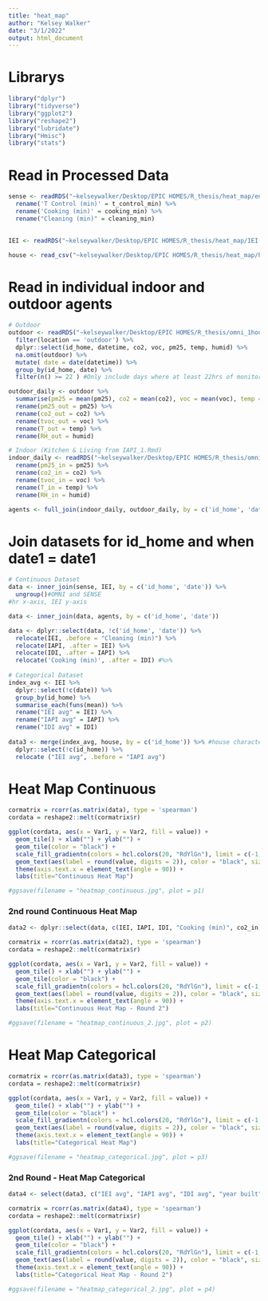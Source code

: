 ```yaml
---
title: "heat_map"
author: "Kelsey Walker"
date: "3/1/2022"
output: html_document
---
```


# Librarys
```r
library("dplyr")
library("tidyverse")
library("ggplot2")
library("reshape2")
library("lubridate")
library("Hmisc")
library("stats")
```

# Read in Processed Data
```r
sense <- readRDS("~kelseywalker/Desktop/EPIC HOMES/R_thesis/heat_map/energy_activity.rds") %>%
  rename('T Control (min)' = t_control_min) %>%
  rename('Cooking (min)' = cooking_min) %>%
  rename("Cleaning (min)" = cleaning_min)
  

IEI <- readRDS("~kelseywalker/Desktop/EPIC HOMES/R_thesis/heat_map/IEI.rds") 

house <- read_csv("~kelseywalker/Desktop/EPIC HOMES/R_thesis/heat_map/house_variables.csv") 

```

# Read in individual indoor and outdoor agents
```r
# Outdoor
outdoor <- readRDS("~kelseywalker/Desktop/EPIC HOMES/R_thesis/omni_1hour.rds") %>%
  filter(location == 'outdoor') %>%
  dplyr::select(id_home, datetime, co2, voc, pm25, temp, humid) %>%
  na.omit(outdoor) %>%
  mutate( date = date(datetime)) %>%
  group_by(id_home, date) %>%
  filter(n() >= 22 ) #Only include days where at least 22hrs of monitoring existed

outdoor_daily <- outdoor %>%
  summarise(pm25 = mean(pm25), co2 = mean(co2), voc = mean(voc), temp = mean(temp), humid = mean(humid)) %>%
  rename(pm25_out = pm25) %>%
  rename(co2_out = co2) %>%
  rename(tvoc_out = voc) %>%
  rename(T_out = temp) %>%
  rename(RH_out = humid)

# Indoor (Kitchen & Living from IAPI_1.Rmd)
indoor_daily <- readRDS("~kelseywalker/Desktop/EPIC HOMES/R_thesis/omni_daily_processed.rds") %>%
  rename(pm25_in = pm25) %>%
  rename(co2_in = co2) %>%
  rename(tvoc_in = voc) %>%
  rename(T_in = temp) %>%
  rename(RH_in = humid)

agents <- full_join(indoor_daily, outdoor_daily, by = c('id_home', 'date'))
```

# Join datasets for id_home and when date1 = date1
```r
# Continuous Dataset
data <- inner_join(sense, IEI, by = c('id_home', 'date')) %>%
  ungroup()#OMNI and SENSE
#hr x-axis, IEI y-axis

data <- inner_join(data, agents, by = c('id_home', 'date'))

data <- dplyr::select(data, !c('id_home', 'date')) %>%
  relocate(IEI, .before = "Cleaning (min)") %>%
  relocate(IAPI, .after = IEI) %>%
  relocate(IDI, .after = IAPI) %>%
  relocate('Cooking (min)', .after = IDI) #%>%
 
# Categorical Dataset
index_avg <- IEI %>%
  dplyr::select(!c(date)) %>%
  group_by(id_home) %>%
  summarise_each(funs(mean)) %>%
  rename("IEI avg" = IEI) %>%
  rename("IAPI avg" = IAPI) %>%
  rename("IDI avg" = IDI)
  
data3 <- merge(index_avg, house, by = c('id_home')) %>% #house characteristics 
  dplyr::select(!c(id_home)) %>%
  relocate ("IEI avg", .before = "IAPI avg")

```

# Heat Map Continuous
```r
cormatrix = rcorr(as.matrix(data), type = 'spearman')
cordata = reshape2::melt(cormatrix$r)

ggplot(cordata, aes(x = Var1, y = Var2, fill = value)) +
  geom_tile() + xlab("") + ylab("") + 
  geom_tile(color = "black") +
  scale_fill_gradientn(colors = hcl.colors(20, "RdYlGn"), limit = c(-1,1), space = "Lab", name = "Pearson\nCorrelation") +
  geom_text(aes(label = round(value, digits = 2)), color = "black", size = 3) +
  theme(axis.text.x = element_text(angle = 90)) + 
  labs(title="Continuous Heat Map")

#ggsave(filename = "heatmap_continuous.jpg", plot = p1)
```
### 2nd round Continuous Heat Map 
```r
data2 <- dplyr::select(data, c(IEI, IAPI, IDI, "Cooking (min)", co2_in, pm25_in, pm25_out, RH_in, RH_out, T_in, T_out ))

cormatrix = rcorr(as.matrix(data2), type = 'spearman')
cordata = reshape2::melt(cormatrix$r)

ggplot(cordata, aes(x = Var1, y = Var2, fill = value)) +
  geom_tile() + xlab("") + ylab("") + 
  geom_tile(color = "black") +
  scale_fill_gradientn(colors = hcl.colors(20, "RdYlGn"), limit = c(-1,1), space = "Lab", name = "Pearson\nCorrelation") +
  geom_text(aes(label = round(value, digits = 2)), color = "black", size = 4) +
  theme(axis.text.x = element_text(angle = 90)) + 
  labs(title="Continuous Heat Map - Round 2")

#ggsave(filename = "heatmap_continuous_2.jpg", plot = p2)

```

# Heat Map Categorical 
```r
cormatrix = rcorr(as.matrix(data3), type = 'spearman')
cordata = reshape2::melt(cormatrix$r)

ggplot(cordata, aes(x = Var1, y = Var2, fill = value)) +
  geom_tile() + xlab("") + ylab("") + 
  geom_tile(color = "black") +
  scale_fill_gradientn(colors = hcl.colors(20, "RdYlGn"), limit = c(-1,1), space = "Lab", name = "Pearson\nCorrelation") +
  geom_text(aes(label = round(value, digits = 2)), color = "black", size = 2) +
  theme(axis.text.x = element_text(angle = 90)) +
  labs(title="Categorical Heat Map")

#ggsave(filename = "heatmap_categorical.jpg", plot = p3)
```
### 2nd Round - Heat Map Categorical
```r
data4 <- select(data3, c("IEI avg", "IAPI avg", "IDI avg", "year built", ACH50, "conditioned area", floors, market_value, "2021 median income", "rental?", occupants, "months occupied", "% of occupants home M-F", "% of occupants home S-S", "energy star appl.", smoking))

cormatrix = rcorr(as.matrix(data4), type = 'spearman')
cordata = reshape2::melt(cormatrix$r)

ggplot(cordata, aes(x = Var1, y = Var2, fill = value)) +
  geom_tile() + xlab("") + ylab("") + 
  geom_tile(color = "black") +
  scale_fill_gradientn(colors = hcl.colors(20, "RdYlGn"), limit = c(-1,1), space = "Lab", name = "Pearson\nCorrelation") +
  geom_text(aes(label = round(value, digits = 2)), color = "black", size = 2) +
  theme(axis.text.x = element_text(angle = 90)) +
  labs(title="Categorical Heat Map - Round 2")

#ggsave(filename = "heatmap_categorical_2.jpg", plot = p4)

```
